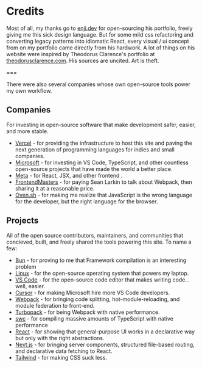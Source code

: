 # Credits

Most of all, my thanks go to [enji.dev](https://enji.dev/) for open-sourcing his portfolio, freely giving me this sick design language. But for some mild css 
refactoring and converting legacy patterns into idiomatic React, every visual / ui concept from on my portfolio came directly from his hardwork. A lot of things 
on his website were inspired by Theodorus Clarence's portfolio at [theodorusclarence.com](https://theodorusclarence.com/). His sources are uncited. Art is theft. 

===

There were also several companies whose own open-source tools power my own workflow.


## Companies
For investing in open-source software that make development safer, easier, and more stable.
  * [Vercel](https://vercel.com/) - for providing the infrastructure to host this site and paving the next generation of programming languages for indies and small companies. 
  * [Microsoft](https://microsoft.com) - for investing in VS Code, TypeScript, and other countless open-source projects that have made the world a better place.
  * [Meta](https://facebook.com) - for React, JSX, and other frontend .
  * [FrontendMasters](https://frontendmasters.com/) - for paying Sean Larkin to talk about Webpack, then sharing it at a reasonable price.
  * [Oven.sh](https://oven.sh/) - for making me realize that JavaScript is the wrong language for the developer, but the right language for the browser.

## Projects
All of the open source contributors, maintainers, and communities that concieved, built, and freely shared the tools powering this site. To name a few:
  - [Bun](https://bun.sh/) -  for proving to me that Framework compilation is an interesting problem
  - [Linux](https://www.linuxfoundation.org/) - for the open-source operating system that powers my laptop.
  - [VS Code](https://code.visualstudio.com/) - for the open-source code editor that makes writing code... well, easier.
  - [Cursor](https://cursor.sh/) - for making Microsoft hire more VS Code developers.
  - [Webpack](https://webpack.js.org/) - for bringing code splitting, hot-module-reloading, and module federation to front-end.
  - [Turbopack](https://turbo.build/pack) - for being Webpack with native performance.
  - [swc](https://swc.rs/) - for compiling massive amounts of TypeScript with native performance
  - [React](https://reactjs.org/) - for showing that general-purpose UI works in a declarative way but only with the right abstractions.
  - [Next.js](https://nextjs.org/) - for bringing server components, structured file-based routing, and declarative data fetching to React.
  - [Tailwind](https://tailwindcss.com/) - for making CSS suck less.
  <br />